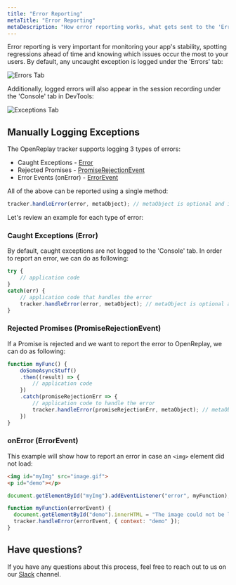 ```yaml
---
title: "Error Reporting"
metaTitle: "Error Reporting"
metaDescription: "How error reporting works, what gets sent to the 'Errors' tab and how to report errors and exceptions manually"
---
```


Error reporting is very important for monitoring your app's stability, spotting regressions ahead of time and knowing which issues occur the most to your users. By default, any uncaught exception is logged under the 'Errors' tab:

![Errors Tab](/static/errors-tab.jpg#center)

Additionally, logged errors will also appear in the session recording under the 'Console' tab in DevTools:

![Exceptions Tab](/static/exceptions-tab-in-recording.jpg#center)

## Manually Logging Exceptions

The OpenReplay tracker supports logging 3 types of errors:
* Caught Exceptions - [Error](https://developer.mozilla.org/en-US/docs/Web/JavaScript/Reference/Global_Objects/Error)
* Rejected Promises - [PromiseRejectionEvent](https://developer.mozilla.org/en-US/docs/Web/API/PromiseRejectionEvent)
* Error Events (onError) - [ErrorEvent](https://developer.mozilla.org/en-US/docs/Web/API/ErrorEvent)

All of the above can be reported using a single method:

```js
tracker.handleError(error, metaObject); // metaObject is optional and is a flat object
```

Let's review an example for each type of error:

### Caught Exceptions (Error)

By default, caught exceptions are not logged to the 'Console' tab. In order to report an error, we can do as following:

```js
try {
    // application code
}
catch(err) {
    // application code that handles the error
    tracker.handleError(error, metaObject); // metaObject is optional and is a flat object
}
```
### Rejected Promises (PromiseRejectionEvent)

If a Promise is rejected and we want to report the error to OpenReplay, we can do as following:

```js
function myFunc() {
    doSomeAsyncStuff()
    .then((result) => {
        // application code
    })
    .catch(promiseRejectionErr => {
        // application code to handle the error
        tracker.handleError(promiseRejectionErr, metaObject); // metaObject is optional and is a flat object     
    })
}
```

### onError (ErrorEvent)

This example will show how to report an error in case an ```<img>``` element did not load:  

```html
<img id="myImg" src="image.gif">
<p id="demo"></p>
```

```js
document.getElementById("myImg").addEventListener("error", myFunction);

function myFunction(errorEvent) {
  document.getElementById("demo").innerHTML = "The image could not be loaded.";
  tracker.handleError(errorEvent, { context: "demo" });
}
```

## Have questions?
If you have any questions about this process, feel free to reach out to us on our [Slack](https://slack.openreplay.com) channel.